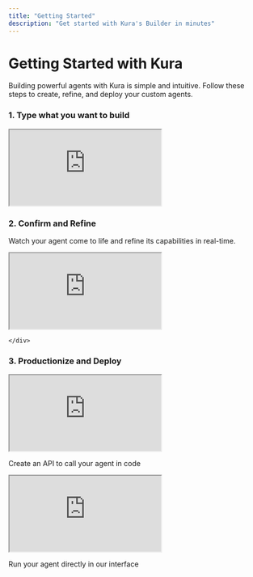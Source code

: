 ```yaml
---
title: "Getting Started"
description: "Get started with Kura's Builder in minutes"
---
```


# Getting Started with Kura

Building powerful agents with Kura is simple and intuitive. Follow these steps to create, refine, and deploy your custom agents.

<div className="flex flex-col my-16">
  <div className="border border-black rounded-lg overflow-hidden hover:shadow-lg transition-shadow cursor-pointer">
    <div className="flex flex-col">
      <div className="pb-1">
      <h3 className="text-xl font-bold mt-4 ml-4">
        1. Type what you want to build
      </h3>
    </div>
      <div className="relative bg-gray-100 aspect-video flex items-center justify-center">
          <iframe style={{position: 'absolute', top: 0, left: 0, width: '100%', height: '100%', border: 0}} src="https://www.tella.tv/video/cm9vu6i9x001e0clafi0b05yy/embed?b=0&title=0&a=1&loop=1&autoPlay=true&t=0&muted=1&wt=0" allowFullScreen allowTransparency></iframe>
      </div>
    </div>
  </div>
  
  <div className="h-20"></div>
  
  <div className="border border-black rounded-lg overflow-hidden hover:shadow-lg transition-shadow cursor-pointer">
    <div className="flex flex-col">
      <div className="pb-1">
        <h3 className="text-xl font-bold mt-4 ml-4">
          2. Confirm and Refine
        </h3>
        <p className="text-gray-500 text-sm ml-4">
          Watch your agent come to life and refine its capabilities in real-time.
        </p>
      </div>
      <div className="relative bg-gray-100 aspect-video flex items-center justify-center">
        <iframe
          style={{
            position: "absolute",
            top: 0,
            left: 0,
            width: "100%",
            height: "100%",
            border: 0,
          }}
          src="https://www.tella.tv/video/cm9vubbo500060bjthmka0tec/embed?b=0&title=0&a=1&loop=1&autoPlay=true&t=0&muted=1&wt=0"
          allowFullScreen
          allowTransparency
        ></iframe>
      </div>

    </div>

  </div>

  <div className="h-20"></div>
  
  <div className="border border-black rounded-lg overflow-hidden hover:shadow-lg transition-shadow cursor-pointer">
    <div className="flex flex-col">
      <div className="pb-1">
        <h3 className="text-xl font-bold mt-4 ml-4">
          3. Productionize and Deploy
        </h3>
      </div>
      <div className="grid grid-cols-1 md:grid-cols-2 gap-2">
        <div className="flex flex-col">
          <div className="relative bg-gray-100 aspect-video flex items-center justify-center">
            <iframe
              style={{
                position: "absolute",
                top: 0,
                left: 0,
                width: "100%",
                height: "100%",
                border: 0,
              }}
              src="https://www.tella.tv/video/cm9vvdn9100060cle7x2wala4/embed?b=0&title=0&a=1&loop=1&autoPlay=true&t=0&muted=1&wt=0"
              allowFullScreen
              allowTransparency
            ></iframe>
          </div>
          <p className="text-sm text-center text-gray-800 font-medium mt-2 px-2">
            Create an API to call your agent in code
          </p>
        </div>
        <div className="flex flex-col">
          <div className="relative bg-gray-100 aspect-video flex items-center justify-center">
            <iframe
              style={{
                position: "absolute",
                top: 0,
                left: 0,
                width: "100%",
                height: "100%",
                border: 0,
              }}
              src="https://www.tella.tv/video/cm9vv72el000w0cjs9kifa2ht/embed?b=0&title=0&a=1&loop=1&autoPlay=true&t=0&muted=1&wt=0"
              allowFullScreen
              allowTransparency
            ></iframe>
          </div>
          <p className="text-sm text-center text-gray-800 font-medium mt-2 px-2">
            Run your agent directly in our interface
          </p>
        </div>
      </div>
    </div>
  </div>
</div>
